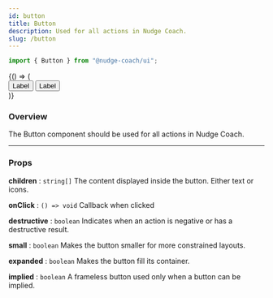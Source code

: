 ```yaml
---
id: button
title: Button
description: Used for all actions in Nudge Coach.
slug: /button
---
```



```jsx
import { Button } from "@nudge-coach/ui";
```

<BrowserOnly>
  {() => (
    <div>
      <Button primary>Label</Button> <Button>Label</Button>
    </div>
  )}
</BrowserOnly>

### Overview

The Button component should be used for all actions in Nudge Coach.

---

### Props

**children** : `string[]` The content displayed inside the button. Either text or icons.

**onClick** : `() => void`
Callback when clicked

**destructive** : `boolean`
Indicates when an action is negative or has a destructive result.

**small** : `boolean`
Makes the button smaller for more constrained layouts.

**expanded** : `boolean`
Makes the button fill its container.

**implied** : `boolean`
A frameless button used only when a button can be implied.
